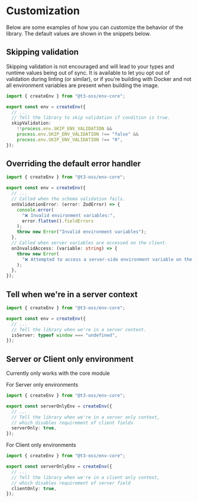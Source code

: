 # Customization

Below are some examples of how you can customize the behavior of the library. The default values are shown in the snippets below.

## Skipping validation

<Callout type="warning">

Skipping validation is not encouraged and will lead to your types and runtime values being out of sync. It is available to let you opt out of validation during linting (or similar), or if you're building with Docker and not all environment variables are present when building the image.

</Callout>

```ts title="src/env.ts"
import { createEnv } from "@t3-oss/env-core";

export const env = createEnv({
  // ...
  // Tell the library to skip validation if condition is true.
  skipValidation:
    !!process.env.SKIP_ENV_VALIDATION &&
    process.env.SKIP_ENV_VALIDATION !== "false" &&
    process.env.SKIP_ENV_VALIDATION !== "0",
});
```

## Overriding the default error handler

```ts title="src/env.ts"
import { createEnv } from "@t3-oss/env-core";

export const env = createEnv({
  // ...
  // Called when the schema validation fails.
  onValidationError: (error: ZodError) => {
    console.error(
      "❌ Invalid environment variables:",
      error.flatten().fieldErrors
    );
    throw new Error("Invalid environment variables");
  },
  // Called when server variables are accessed on the client.
  onInvalidAccess: (variable: string) => {
    throw new Error(
      "❌ Attempted to access a server-side environment variable on the client"
    );
  },
});
```

## Tell when we're in a server context

```ts title="src/env.ts"
import { createEnv } from "@t3-oss/env-core";

export const env = createEnv({
  // ...
  // Tell the library when we're in a server context.
  isServer: typeof window === "undefined",
});
```

## Server or Client only environment

<Callout type="warning">

Currently only works with the core module

</Callout>

For Server only environments

```ts title="src/env.ts"
import { createEnv } from "@t3-oss/env-core";

export const serverOnlyEnv = createEnv({
  // ...
  // Tell the library when we're in a server only context,
  // which disables requirement of client fields
  serverOnly: true,
});
```

For Client only environments

```ts title="src/env.ts"
import { createEnv } from "@t3-oss/env-core";

export const serverOnlyEnv = createEnv({
  // ...
  // Tell the library when we're in a client only context,
  // which disables requirement of server field
  clientOnly: true,
});
```
